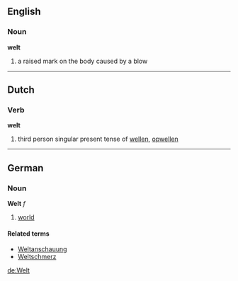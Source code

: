 ==English==
===Noun===
'''welt'''

# a raised mark on the body caused by a blow

----
==Dutch==
===Verb===
'''welt'''

# third person singular present tense of [[wellen]], [[opwellen]]

----
==German==
===Noun===
'''Welt''' ''f''

# [[world]]

====Related terms====
*[[Weltanschauung]]
*[[Weltschmerz]]

[[de:Welt]]